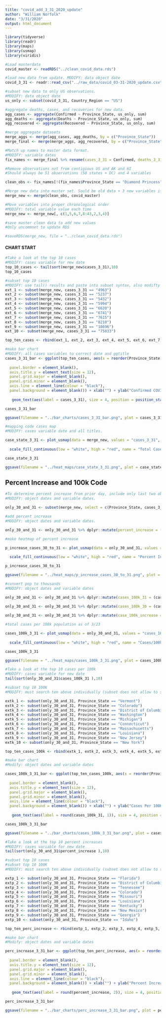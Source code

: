 ```yaml
---
title: "covid_add_3_31_2020_update"
author: "William Norfolk"
date: "3/31/2020"
output: html_document
---
```



```r
library(tidyverse)
library(readr)
library(maps)
library(usmap)
library(viridis)
```

```r
#Load masterdata
covid_master <- readRDS("../clean_covid_data.rds")
```


```r
#load new data from update. MODIFY: data object date
covid_3_31 <- readr::read_csv("../raw_data/covid_03-31-2020_update.csv")
```

```r
#subset new data to only US observations. 
#MODIFY: data object date
us_only <- subset(covid_3_31, Country_Region == "US")
```

```r
#aggregate deaths, cases, and recoveries for new data. 
agg_cases <- aggregate(Confirmed ~ Province_State, us_only, sum)
agg_deaths <- aggregate(Deaths ~ Province_State, us_only, sum)
agg_recovered <- aggregate(Recovered ~ Province_State, us_only, sum)
```

```r
#merge aggregate datasets
merge_aggs <- merge(agg_cases, agg_deaths, by = c("Province_State"))
merge_final <- merge(merge_aggs, agg_recovered, by = c("Province_State"))
```

```r
#Match up names to master data format. 
#MODIFY: variable dates
fix_names <- merge_final %>% rename(cases_3_31 = Confirmed, deaths_3_31 = Deaths, recov_3_31 = Recovered)
```

```r
#Remove observations not from contigious US and AK and HI
#Should always be 51 observations (50 states + DC) and 4 variables

clean_obs <- fix_names[!(fix_names$Province_State == "Diamond Princess" | fix_names$Province_State == "Grand Princess" | fix_names$Province_State == "Guam" | fix_names$Province_State == "Puerto Rico" | fix_names$Province_State == "United States Virgin Islands" | fix_names$Province_State == "US" | fix_names$Province_State == "American Samoa" | fix_names$Province_State == "Northern Mariana Islands" | fix_names$Province_State == "Virgin Islands" | fix_names$Province_State == "Wuhan Evacuee" | fix_names$Province_State == "Recovered"),]
```

```r
#Merge new data into master set. Sould be old data + 3 new variables if successful
merge_new <- merge(clean_obs, covid_master)
```

```r
#Move variables into proper chronological order
#MODIFY: total variable value each time
merge_new <- merge_new[, c(1,5,6,7,8:43,2,3,4)]
```

```r
#save master clean data to add new values
#Only uncommnet to update RDS

#saveRDS(merge_new, file = "../clean_covid_data.rds")
```

#### CHART START

```r
#Take a look at the top 10 cases
#MODIFY: cases variable for new date
top_10_cases <- tail(sort(merge_new$cases_3_31),10)
top_10_cases
```

```r
#subset top 10 cases
#MODIFY: use tail() results and paste into subset syntax, also modifty cases date value
ext_1 <- subset(merge_new, cases_3_31 == "4963")
ext_2 <- subset(merge_new, cases_3_31 == "5237")
ext_3 <- subset(merge_new, cases_3_31 == "5432")
ext_4 <- subset(merge_new, cases_3_31 == "5994")
ext_5 <- subset(merge_new, cases_3_31 == "6620")
ext_6 <- subset(merge_new, cases_3_31 == "6741")
ext_7 <- subset(merge_new, cases_3_31 == "7615")
ext_8 <- subset(merge_new, cases_3_31 == "8210")
ext_9 <- subset(merge_new, cases_3_31 == "18696")
ext_10 <- subset(merge_new, cases_3_31 == "75833")

top_ten_cases <- rbind(ext_1, ext_2, ext_3, ext_4, ext_5, ext_6, ext_7, ext_8, ext_9, ext_10)
```

```r
#make bar chart
#MODIFY: all cases variables to correct date and ggtitle
cases_3_31_bar <- ggplot(top_ten_cases, aes(x = reorder(Province_State, -cases_3_31), cases_3_31)) + geom_bar(aes(fill = reorder(Province_State, -cases_3_31)),stat = "identity") + theme(axis.text.x = element_text(angle = 45, hjust = 1),
                                                                                                   legend.position = "none",                                                                        axis.text=element_text(size=12),
  panel.border = element_blank(), 
  axis.title.y = element_text(size = 12),
  panel.grid.major = element_blank(),
  panel.grid.minor = element_blank(),
  axis.line = element_line(colour = "black"),
  panel.background = element_blank()) + xlab("") + ylab("Confirmed COVID-19 Cases") + ggtitle("Top Ten Confirmed COVID-19 Cases by State 3/31/2020") +
  
   geom_text(aes(label = cases_3_31), size = 4, position = position_stack(vjust = 0.8))

cases_3_31_bar 
```

```r
ggsave(filename = "../bar_charts/cases_3_31_bar.png", plot = cases_3_31_bar)
```

```r
#mapping code cases map
#MODIFY: cases variable date and all titles.

case_state_3_31 <- plot_usmap(data = merge_new, values = "cases_3_31", color = "black") + 
  
  scale_fill_continuous(low = "white", high = "red", name = "Total Cases", label = scales::comma) + theme(legend.position = "right", plot.title = element_text(color = "black", size = 15, face = "bold"), plot.subtitle = element_text(color = "black", size = 10, face = "italic")) + labs(title = "COVID-19 Confirmed Cases by State", subtitle = "Data as of: 3/31/2020")

case_state_3_31
```

```r
ggsave(filename = "../heat_maps/case_state_3_31.png", plot = case_state_3_31)
```

## Percent Increase and 100k Code

```r
#To determine percent increase from prior day, include only last two observations
#MODIFY: object dates and variable dates.

only_30_and_31 <- subset(merge_new, select = c(Province_State, cases_3_30, cases_3_31, fips, total_pop))
```


```r
#add percent increase
#MODIFY: object dates and variable dates.

only_30_and_31 <- only_30_and_31 %>% dplyr::mutate(percent_increase = (cases_3_31 - cases_3_30) / cases_3_30 * 100)
```

```r
#make heatmap of percent increase

p_increase_cases_30_to_31 <- plot_usmap(data = only_30_and_31, values = "percent_increase", color = "black") + 
  
  scale_fill_continuous(low = "white", high = "red", name = "Percent Increase", label = scales::comma) + theme(legend.position = "right", plot.title = element_text(color = "black", size = 15, face = "bold"), plot.subtitle = element_text(color = "black", size = 10, face = "italic")) + labs(title = "Percent Increase of Confirmed COVID-19 Cases by State", subtitle = "From: 3/30/2020-3/31/2020")

p_increase_cases_30_to_31
```

```r
ggsave(filename = "../heat_maps/p_increase_cases_30_to_31.png", plot = p_increase_cases_30_to_31)
```

```r
#convert pop to thousands
#MODIFY: object dates and variable dates

only_30_and_31 <- only_30_and_31 %>% dplyr::mutate(cases_100k_31 = (cases_3_31 / total_pop) *100000)
  
only_30_and_31 <- only_30_and_31 %>% dplyr::mutate(cases_100k_30 = (cases_3_30 / total_pop) * 100000)

only_30_and_31 <- only_30_and_31 %>% dplyr::mutate(case_100k_increase = (cases_100k_31 - cases_100k_30) / cases_100k_30 *100)

```

```r
#total cases per 100k population as of 3/23

cases_100k_3_31 <- plot_usmap(data = only_30_and_31, values = "cases_100k_31", color = "black") + 
  
  scale_fill_continuous(low = "white", high = "red", name = "Cases/100k Population", label = scales::comma) + theme(legend.position = "right", plot.title = element_text(color = "black", size = 15, face = "bold"), plot.subtitle = element_text(color = "black", size = 10, face = "italic")) + labs(title = "COVID-19 Confirmed Cases Per 100K Individuals by State", subtitle = "Data as of: 3/31/2020")

cases_100k_3_31
```

```r
ggsave(filename = "../heat_maps/cases_100k_3_31.png", plot = cases_100k_3_31)
```

```r
#Take a look at the top 10 cases per 100k
#MODIFY: cases variable for new date
tail(sort(only_30_and_31$cases_100k_31 ),10)
```


```r
#subset top 10 100K
#MODIFY: must search ten above individually (subset does not allow to select by these values for some reason...) and past the states in the code below.Also modify variable and object date names.

extk_1 <- subset(only_30_and_31, Province_State == "Vermont")
extk_2 <- subset(only_30_and_31, Province_State == "Colorado")
extk_3 <- subset(only_30_and_31, Province_State == "District of Columbia")
extk_4 <- subset(only_30_and_31, Province_State == "Washington")
extk_5 <- subset(only_30_and_31, Province_State == "Michigan")
extk_6 <- subset(only_30_and_31, Province_State == "Connecticut")
extk_7 <- subset(only_30_and_31, Province_State == "Massachusetts")
extk_8 <- subset(only_30_and_31, Province_State == "Louisiana")
extk_9 <- subset(only_30_and_31, Province_State == "New Jersey")
extk_10 <- subset(only_30_and_31, Province_State == "New York")

top_ten_cases_100k <- rbind(extk_1, extk_2, extk_3, extk_4, extk_5, extk_6, extk_7, extk_8, extk_9, extk_10)
```

```r
#make bar chart
#Modify: object dates and variable dates

cases_100k_3_31_bar <- ggplot(top_ten_cases_100k, aes(x = reorder(Province_State, -cases_100k_31), cases_100k_31)) + geom_bar(aes(fill = reorder(Province_State, -cases_100k_31)), stat = "identity") + theme(axis.text.x = element_text(angle = 45, hjust = 1),
                                                                                                   legend.position = "none",                                                                        axis.text=element_text(size=12),
  panel.border = element_blank(),   
  axis.title.y = element_text(size = 12),
  panel.grid.major = element_blank(),
  panel.grid.minor = element_blank(),
  axis.line = element_line(colour = "black"),
  panel.background = element_blank()) + xlab("") + ylab("Cases Per 100K Individuals") + ggtitle("Top Ten COVID-19 Confirmed Cases Per 100K Individuals by State 3/31/2020") +
  
   geom_text(aes(label = round(cases_100k_31, 1)), size = 4, position = position_stack(vjust = 0.8))

cases_100k_3_31_bar
```

```r
ggsave(filename = "../bar_charts/cases_100k_3_31_bar.png", plot = cases_100k_3_31_bar)
```

```r
#Take a look at the top 10 percent increases
#MODIFY: cases variable for new date
tail(sort(only_30_and_31$percent_increase ),10)
```

```r
#subset top 10 cases
#subset top 10 100K
#MODIFY: must search ten above individually (subset does not allow to select by these values for some reason...) and past the states in the code below.Also modify variable and object date names.

extp_1 <- subset(only_30_and_31, Province_State == "Florida")
extp_2 <- subset(only_30_and_31, Province_State == "District of Columbia")
extp_3 <- subset(only_30_and_31, Province_State == "Tennessee")
extp_4 <- subset(only_30_and_31, Province_State == "Colorado")
extp_5 <- subset(only_30_and_31, Province_State == "Missouri")
extp_6 <- subset(only_30_and_31, Province_State == "Louisiana")
extp_7 <- subset(only_30_and_31, Province_State == "Kentucky")
extp_8 <- subset(only_30_and_31, Province_State == "New Mexico")
extp_9 <- subset(only_30_and_31, Province_State == "Georgia")
extp_10 <- subset(only_30_and_31, Province_State == "Idaho")

top_ten_perc_increase <- rbind(extp_1, extp_2, extp_3, extp_4, extp_5, extp_6, extp_7, extp_8, extp_9, extp_10)
```

```r
#make bar chart
#Modify: object dates and variable dates

perc_increase_3_31_bar <- ggplot(top_ten_perc_increase, aes(x = reorder(Province_State, -percent_increase), percent_increase)) + geom_bar(aes(fill = reorder(Province_State, -percent_increase)), stat = "identity") + theme(axis.text.x = element_text(angle = 45, hjust = 1),
                                                                                                   legend.position = "none",                                                                        axis.text=element_text(size=12),
  panel.border = element_blank(),   
  axis.title.y = element_text(size = 12),
  panel.grid.major = element_blank(),
  panel.grid.minor = element_blank(),
  axis.line = element_line(colour = "black"),
  panel.background = element_blank()) + xlab("") + ylab("Percent Increase") + ggtitle("COVID-19: Top Ten Percent Increase by State from 3/30/20-3/31/20") +
  
   geom_text(aes(label = round(percent_increase, 2)), size = 4, position = position_stack(vjust = 0.8))

perc_increase_3_31_bar
```

```r
ggsave(filename = "../bar_charts/perc_increase_3_31_bar.png", plot = perc_increase_3_31_bar)
```